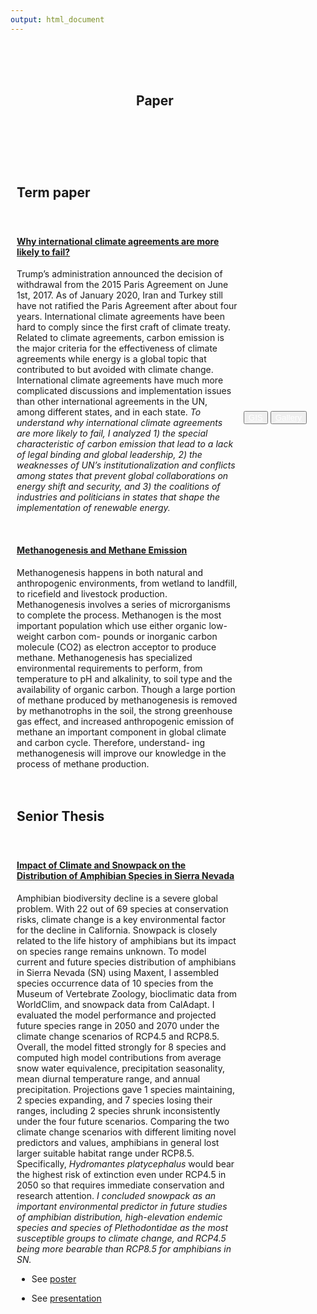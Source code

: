 ```yaml
---
output: html_document
---
```

<style>
.column {
  float: left;
  padding: 10px;
}

.left {
  width: 30%;
}

.right {
  width: 70%;
}

.row:after {
  content: "";
  display: table;
  clear: both;
}

</style>


<br><br><br>

<center>

<h2>Paper&emsp;&emsp;</h2>

</center>

<br><br><br>

<div class=""row>
  <div class="column left" align="center">
  <h2>Term paper</h2>
  </div>
  <div class="column right">
  <a href="projects/paper/International_climate_agreements.pdf"><h4>**Why international climate agreements are more likely to fail?**</h4></a>
  <p>Trump’s administration announced the decision of withdrawal from the 2015 Paris Agreement on June 1st, 2017. As of January 2020, Iran and Turkey still have not ratified the Paris Agreement after about four years. International climate agreements have been hard to comply since the first craft of climate treaty. Related to climate agreements, carbon emission is the major criteria for the effectiveness of climate agreements while energy is a global topic that contributed to but avoided with climate change. International climate agreements have much more complicated discussions and implementation issues than other international agreements in the UN, among different states, and in each state. <i>To understand why international climate agreements are more likely to fail, I analyzed 1) the special characteristic of carbon emission that lead to a lack of legal binding and global leadership, 2) the weaknesses of UN’s institutionalization and conflicts among states that prevent global collaborations on energy shift and security, and 3) the coalitions of industries and politicians in states that shape the implementation of renewable energy.</i></p>
  
<br>

  <a href="projects/paper/Methanogenesis.pdf"><h4>**Methanogenesis and Methane Emission**</h4></a>
  <p>Methanogenesis happens in both natural and anthropogenic environments, from wetland to landfill, to ricefield and livestock production. Methanogenesis involves a series of microrganisms to complete the process. Methanogen is the most important population which use either organic low-weight carbon com- pounds or inorganic carbon molecule (CO2) as electron acceptor to produce methane. Methanogenesis has specialized environmental requirements to perform, from temperature to pH and alkalinity, to soil type and the availability of organic carbon. Though a large portion of methane produced by methanogenesis is removed by methanotrophs in the soil, the strong greenhouse gas effect, and increased anthropogenic emission of methane an important component in global climate and carbon cycle. Therefore, understand- ing methanogenesis will improve our knowledge in the process of methane production.</p>
  </div>
</div>

<br>

<div class=""row>
  <div class="column left" align="center">
  <h2>Senior Thesis</h2>
  </div>
  <div class="column right">
  <a href="projects/paper/amphibian_thesis.pdf"><h4>**Impact of Climate and Snowpack on the Distribution of Amphibian Species in Sierra Nevada**</h4></a>
  <p>Amphibian biodiversity decline is a severe global problem. With 22 out of 69 species at conservation risks, climate change is a key environmental factor for the decline in California. Snowpack is closely related to the life history of amphibians but its impact on species range remains unknown. To model current and future species distribution of amphibians in Sierra Nevada (SN) using Maxent, I assembled species occurrence data of 10 species from the Museum of Vertebrate Zoology, bioclimatic data from WorldClim, and snowpack data from CalAdapt. I evaluated the model performance and projected future species range in 2050 and 2070 under the climate change scenarios of RCP4.5 and RCP8.5. Overall, the model fitted strongly for 8 species and computed high model contributions from average snow water equivalence, precipitation seasonality, mean diurnal temperature range, and annual precipitation. Projections gave 1 species maintaining, 2 species expanding, and 7 species losing their ranges, including 2 species shrunk inconsistently under the four future scenarios. Comparing the two climate change scenarios with different limiting novel predictors and values, amphibians in general lost larger suitable habitat range under RCP8.5. Specifically, <i>Hydromantes platycephalus</i> would bear the highest risk of extinction even under RCP4.5 in 2050 so that requires immediate conservation and research attention. <i>I concluded snowpack as an important environmental predictor in future studies of amphibian distribution, high-elevation endemic species and species of Plethodontidae as the most susceptible groups to climate change, and RCP4.5 being more bearable than RCP8.5 for amphibians in SN.</i></p>
  <ul>
    <li>
    <p>
    See <a href="projects/paper/amphibian_poster.pdf">poster</a>
    </p>
    </li>
    <li>
    <p>
    See <a href="projects/paper/amphibian_ppt.pdf">presentation</a>
    </p>
    </li>
  </ul>
  </div>
</div>




<br><br><br><br><br><br><br>      <br><br><br><br><br><br><br>    <br><br><br><br><br><br><br> 


<div  align="center" id="footer">
  <button type="button" class="btn btn-primary disabled"><a href="gis.html" style="color:white">GIS</a></button>
  <button type="button" class="btn btn-primary disabled"><a href="gallery.html" style="color:white">Gallery</a></button>
</div>